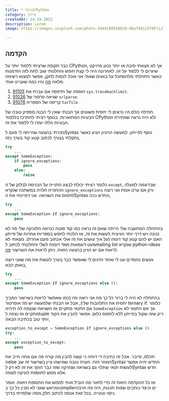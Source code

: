 ```yaml
---
title: כניסה לCPython
category: פייתון
createdAt: 14.10.2022
description: Lorem
image: https://images.unsplash.com/photo-1649180556628-9ba704115795?ixlib=rb-1.2.1&ixid=MnwxMjA3fDB8MHxwaG90by1wYWdlfHx8fGVufDB8fHx8&auto=format&fit=crop&w=1162&q=80

---
```


## הקדמה

כבר תקופה שרציתי ללמוד יותר על
CPython,
אך לא מצאתי סיבה או יותר נכוון פרויקט שיגרום לי ללמוד על זה.
לאחרונה היה לי קצת חופש והחלטתי שוב לתת לזה הזדמנות כאשר התחלתי מלהסתכל על באגים שאולי אני אוכל לנסות לתקן, אפשר למצוא רשימה מלאה
[פה](https://bugs.python.org/)
והיו כמה שעניינו אותי.

1. [91105](https://github.com/python/cpython/issues/91105) הוספה של הדפסה אם עברת את `sys.tracebacklimit`.
2. [91026](https://github.com/python/cpython/issues/91026) שגיאה פרסור של `urlparse`.
3. [91078](https://github.com/python/cpython/issues/91078) קריסה של הספריה `tarfile`.

תחילה כולם היו נראים לי יחסית פשוטים אך הבנתי שאין לי הבנה מספיק טובה של הבעיות המתוארות. בנוסף רציתי להתרכז בללמוד
CPython
ולא היה נראה שפתירת הבעיות הללו יעזרו לי ללמוד את זה.


נזכרתי בהצעה שהייתה לי פעם 
לSyntax
נוסף לפייתון. למעשה הרעיון הגיע כאשר נתקלתי בצורך לכתוב קטע קוד בערך כזה,

```python
try
    ...
except SomeException:
    if ignore_exceptions:
        pass
    else:
        raise
```
כלומר רציתי יכולת לבצע התנייה על הכניסה לבלוק של ה
`except`,
שבדוגמה למעלה ההתנייה תלויה במשתנה שנקרא
`ignore_exceptions`
ורק אם ערכו אמת אני רוצה לתפוס את השגיאה.
אני דמיינתי את
הSyntax
החדש ככה,

```python
try
    ...
except SomeException if ignore_exceptions:
    pass
```

בהתחלה המחשבה שלי הייתה שאם זה נראה כמו קוד סוטה כנראה הלוגיקה שלי פה לא נכונה ויש דרך יותר הגיונית לעשות את זה,
אז הלכתי לחפש בספריות אחרות של פייתון האם יש להם קטע קוד דומה (על איך עושים את זה אולי אכתוב פעם אחרת).
מצאתי לא מעט דוגמאות מאד דומות לשלי והחלטתי לכתוב
לmailing list
שנקרא
python-ideas
לראות אם יש הגיון בהצעה הזאת.
ניתן לראות את השרשור
[פה](https://mail.python.org/archives/list/python-ideas@python.org/thread/XHT2JH5PCS73YC2PIX27MJSZY6XVE53V/#YH7A4GDAJYPG7EIRBCO5U2ESZ2IVYGUE).


אנשים נחמדים ענו לי ואחד הדגים לי שאפשר כבר בערך לעשות את מה שאני רוצה באופן הבא,
```python
try
    ...
except SomeException if ignore_exceptions else ():
    pass
```
בהתחלה לא היה לי ברור כל כך מה אני רואה פה (כמו שאפשר לראות בשרשור המביך יחסית את התלהבות שלי),
אבל אז הבנתי שלמעשה יש פה אופרטור
ternary if.
כלומר אם התנאי מתקיים אז השגיאה שנצפה לה תיהיה 
`SomeException`
אך אם התנאי לא מתקיים אז נצפה 
לtuple
ריק שזה שקול בפייתון ללא לתפוס כלום.
אפשר להבין את הקוד יותר טוב בכתיבה הבאה,

```python
exception_to_except = SomeException if ignore_exceptions else ()
try:
    ...
except exception_to_except:
    pass
```
תכלס, סייבר. אבל זה כתיבה די דוחה כי קשה להבין מה קורה פה וגם אתה חייב את
הelse
המוזר הזה. הערה טובה שמישהו ציין בשרשור זה
שבSyntax
החדש יהיה אפשר לעשות תנאי שתלוי גם בשגיאה שנזרקה שזה כבר הופך את זה לא רק
לSyntax 
חדש אלא ממש לתוספת לוגיקה לשפה.

אז כל ההקדמה הזאת זה כדי לתאר מה הוביל אותי לממש את התוספת הזאת. אומר מראש שאני לא מבין כל כך
בcompilerים
וכיצד כותבים שפות תכנות, היה פה הרבה ניסוי וטעייה.
בכל זאת אנסה לכתוב חלק ממה שלמדתי בדרך.
